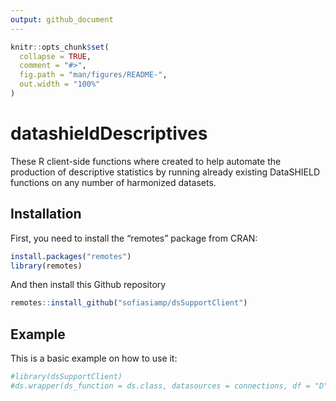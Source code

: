 ```yaml
---
output: github_document
---
```


<!-- README.md is generated from README.Rmd. Please edit that file -->

```r
knitr::opts_chunk$set(
  collapse = TRUE,
  comment = "#>",
  fig.path = "man/figures/README-",
  out.width = "100%"
)
```

# datashieldDescriptives

<!-- badges: start -->
<!-- badges: end -->

These R client-side functions where created to help automate the production of descriptive statistics by running already existing DataSHIELD functions on any number of harmonized datasets.

## Installation

First, you need to install the "remotes" package from CRAN:
``` r
install.packages("remotes")
library(remotes)
```
And then install this Github repository
``` r
remotes::install_github("sofiasiamp/dsSupportClient")
```

## Example

This is a basic example on how to use it:

```r
#library(dsSupportClient)
#ds.wrapper(ds_function = ds.class, datasources = connections, df = "D")
```
